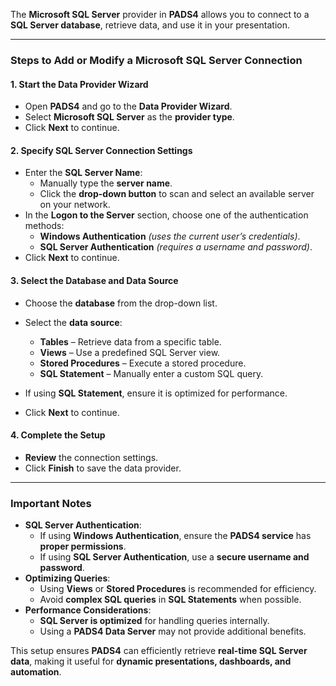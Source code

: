 
The **Microsoft SQL Server** provider in **PADS4** allows you to connect to a **SQL Server database**, retrieve data, and use it in your presentation.

---

### **Steps to Add or Modify a Microsoft SQL Server Connection**  

#### **1. Start the Data Provider Wizard**
- Open **PADS4** and go to the **Data Provider Wizard**.
- Select **Microsoft SQL Server** as the **provider type**.
- Click **Next** to continue.

#### **2. Specify SQL Server Connection Settings**
- Enter the **SQL Server Name**:
  - Manually type the **server name**.
  - Click the **drop-down button** to scan and select an available server on your network.
- In the **Logon to the Server** section, choose one of the authentication methods:
  - **Windows Authentication** *(uses the current user’s credentials)*.
  - **SQL Server Authentication** *(requires a username and password)*.
- Click **Next** to continue.

#### **3. Select the Database and Data Source**
- Choose the **database** from the drop-down list.
- Select the **data source**:
  - **Tables** – Retrieve data from a specific table.
  - **Views** – Use a predefined SQL Server view.
  - **Stored Procedures** – Execute a stored procedure.
  - **SQL Statement** – Manually enter a custom SQL query.
- If using **SQL Statement**, ensure it is optimized for performance.

- Click **Next** to continue.

#### **4. Complete the Setup**
- **Review** the connection settings.
- Click **Finish** to save the data provider.

---

### **Important Notes**
- **SQL Server Authentication**:
  - If using **Windows Authentication**, ensure the **PADS4 service** has **proper permissions**.
  - If using **SQL Server Authentication**, use a **secure username and password**.
- **Optimizing Queries**:
  - Using **Views** or **Stored Procedures** is recommended for efficiency.
  - Avoid **complex SQL queries** in **SQL Statements** when possible.
- **Performance Considerations**:
  - **SQL Server is optimized** for handling queries internally.
  - Using a **PADS4 Data Server** may not provide additional benefits.

This setup ensures **PADS4** can efficiently retrieve **real-time SQL Server data**, making it useful for **dynamic presentations, dashboards, and automation**. 